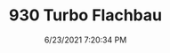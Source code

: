 ---
width: 1333
height: 2000
title: 930 Turbo Flachbau
description: 930 Turbo under the rising Texas moon.
date: 6/23/2021 7:20:34 PM
cameraMake: Sony
cameraModel: ILCE-7M3
lens: 50mm F1.4 DG HSM | Art 018
settingsfStop: f/1.4
settingsISO: ISO 200
settingsShutter: 1/200
settingsFocalLength: 50 mm
---